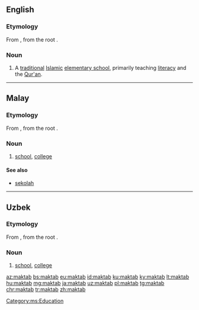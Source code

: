 ==English==

===Etymology===
From {{etyl|ar|en}} {{m|ar|مَكْتَب}}, from the root {{ar-root|ك|ت|ب}}.

===Noun===
{{en-noun}}

# A [[traditional]] [[Islamic]] [[elementary school]], primarily teaching [[literacy]] and the [[Qur'an]].

----

==Malay==

===Etymology===
From {{etyl|ar|ms}} {{m|ar|مَكْتَب}}, from the root {{ar-root|ك|ت|ب}}.

===Noun===
{{ms-noun}}

# [[school]], [[college]]

====See also====
* [[sekolah]]

[[Category:ms:Education]]

----

==Uzbek==

===Etymology===
From {{etyl|ar|uz}} {{m|ar|مَكْتَب}}, from the root {{ar-root|ك|ت|ب}}.

===Noun===
{{uz-noun}}

# [[school]], [[college]]

[[az:maktab]]
[[bs:maktab]]
[[eu:maktab]]
[[id:maktab]]
[[ku:maktab]]
[[ky:maktab]]
[[lt:maktab]]
[[hu:maktab]]
[[mg:maktab]]
[[ja:maktab]]
[[uz:maktab]]
[[pl:maktab]]
[[tg:maktab]]
[[chr:maktab]]
[[tr:maktab]]
[[zh:maktab]]